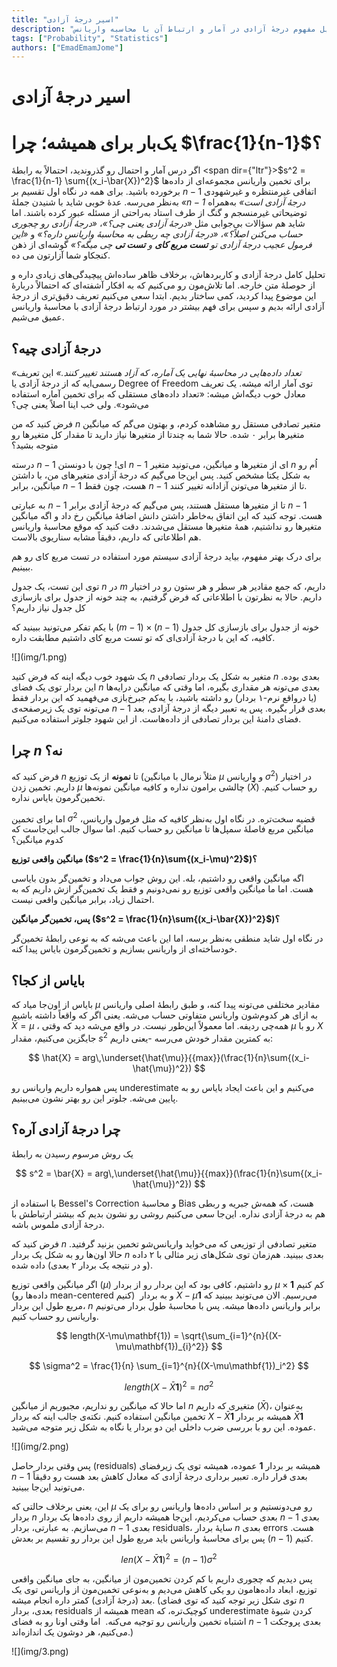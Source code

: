 ```yaml
---
title: "اسیر درجهٔ آزادی"
description: "تحلیل مفهوم درجهٔ آزادی در آمار و ارتباط آن با محاسبه واریانس."
tags: ["Probability", "Statistics"]
authors: ["EmadEmamJome"]
---
```


# اسیر درجهٔ آزادی
# یک‌بار برای همیشه؛ چرا $\frac{1}{n-1}$؟

اگر درس آمار و احتمال رو گذروندید، احتمالاً به رابطۀ
<span dir={"ltr"}>$s^2 = \frac{1}{n-1} \sum{(x_i-\bar{X})^2}$</span>
برای تخمین واریانس مجموعه‌ای از داده‌ها برخورده باشید. برای همه در نگاه اول تقسیم بر $n-1$ اتفاقی غیرمنتظره و غیرشهودی به‌نظر می‌رسه. عدۀ خوبی شاید با شنیدن جملۀ *«$n-1$ درجۀ آزادی است»* به‌همراه توضیحاتی غیر‌منسجم و گنگ از طرف استاد به‌راحتی از مسئله عبور  کرده باشند. اما شاید هم سؤالات بی‌جوابی مثل *«درجۀ آزادی یعنی چی؟»*، *«درجۀ آزادی رو چجوری حساب می‌کنن اصلاً؟»*، *«درجۀ آزادی چه ربطی به محاسبۀ واریانس داره؟»* و *«این فرمول عجیب درجۀ آزادی تو 
<Tooltip tip="Chi-Square test"><span>**تست مربع کای**</span></Tooltip>
و
<Tooltip tip="T test"><span>**تست تی**</span></Tooltip>
چی میگه؟»* گوشه‌ای از ذهن کنجکاو شما آزارتون می ده.

تحلیل کامل درجۀ آزادی و کاربردهاش، بر‌خلاف ظاهر ساده‌اش پیچیدگی‌های زیادی داره و از حوصلۀ متن خارجه. اما تلاش‌مون رو می‌کنیم که به افکار آشفته‌‌ای که احتمالاً دربارۀ این موضوع پیدا کردید، کمی ساختار بدیم. ابتدا سعی می‌کنیم تعریف دقیق‌تری از درجۀ آزادی ارائه بدیم و سپس برای فهم بیشتر در مورد ارتباط درجۀ آزادی با محاسبۀ واریانس عمیق می‌شیم.

## درجهٔ آزادی چیه؟

*«تعداد داده‌هایی در محاسبۀ نهایی یک آماره، که آزاد هستند تغییر کنند.»*
این تعریف رسمی‌ایه که از درجۀ آزادی یا Degree of Freedom توی آمار ارائه میشه. یک تعریف معادل خوب دیگه‌اش میشه: «تعداد داده‌های مستقلی که برای تخمین آماره استفاده می‌شود». ولی خب اینا اصلاً یعنی چی؟

فرض کنید که من $n$ متغیر‌ تصادفی مستقل رو مشاهده کردم، و بهتون می‌گم که میانگین متغیر‌ها برابر ۰ شده. حالا شما به چندتا از متغیر‌ها نیاز دارید 
تا مقدار کل متغیر‌ها رو متوجه بشید؟

درسته $n-1$ ای! چون با دونستن $n-1$ ای از متغیر‌ها و میانگین، می‌تونید متغیر $n$ اُم رو به شکل یکتا مشخص کنید. پس این‌جا می‌گیم که درجۀ آزادی متغیر‌های من، با داشتن میانگین، برابر $n-1$ هست، چون فقط $n-1$ تا از متغیر‌ها می‌تونن آزادانه تغییر کنند.

به عبارتی $n-1$ تا از متغیرها مستقل هستند، پس می‌گیم که درجۀ آزادی برابر $n-1$ هست. توجه کنید که این اتفاق به‌خاطر داشتن دانش اضافۀ میانگین رخ داد و اگه میانگین متغیر‌ها رو نداشتیم، همۀ متغیر‌ها مستقل می‌شدند. دقت کنید که موقع محاسبۀ واریانس هم اطلاعاتی که داریم، دقیقاً مشابه سناریوی بالاست. 

برای درک بهتر مفهوم، بیاید درجۀ آزادی سیستم مورد استفاده در تست مربع کای رو هم ببینیم.

توی این تست، یک جدول $n$ در $m$ داریم، که جمع مقادیر هر سطر و هر ستون رو در اختیار داریم. حالا به نظرتون با اطلاعاتی که فرض گرفتیم، به چند خونه از جدول برای بازسازی کل جدول نیاز داریم؟ 

با یکم تفکر می‌تونید ببینید که 
$(m-1)\times(n-1)$
خونه از جدول برای بازسازی کل جدول کافیه، که این با درجۀ آزادی‌ای که تو تست مربع کای داشتیم مطابقت داره.

<div style={{textAlign: 'center'}}>
    ![](img/1.png)
</div>

یک شهود خوب دیگه اینه که فرض کنید $n$ متغیر به شکل یک بردار تصادفی $n$ بعدی بوده. این بردار توی یک فضای $n$ بعدی می‌تونه هر مقداری بگیره، اما وقتی که میانگین درایه‌ها (یا درواقع نرم-۱ بردار) رو داشته باشید، با یه‌کم جبرخ‌بازی می‌فهمید که این بردار فقط می‌تونه توی یک زیرصفحه‌‌ی $n-1$ بعدی قرار بگیره. پس یه تعبیر دیگه از درجۀ آزادی، بعد فضای دامنۀ این بردار تصادفی از داده‌هاست. از این شهود جلوتر استفاده می‌کنیم.

##  چرا $n$ نه؟

فرض کنید که $n$ تا 
<Tooltip tip="Sample"><span>**نمونه**</span></Tooltip>
از یک توزیع (مثلاً نرمال با میانگین $\mu$ و واریانس $\sigma^2$) در اختیار داریم. تخمین زدن $\mu$ چالشی برامون نداره و کافیه میانگین نمونه‌ها ($\bar{X}$) رو حساب کنیم. تخمین‌گرمون بایاس نداره.

اما برای تخمین $\sigma^2$ قضیه سخت‌تره. در نگاه اول به‌نظر کافیه که مثل فرمول واریانس، میانگین مربع فاصلۀ سمپل‌ها تا میانگین رو حساب کنیم. اما سوال جالب این‌جاست که کدوم میانگین؟

**میانگین واقعی توزیع ($s^2 = \frac{1}{n}\sum{(x_i-\mu)^2}$)؟**

اگه میانگین واقعی رو داشتیم، بله. این روش جواب می‌داد و تخمین‌گر بدون بایاسی هست. اما ما میانگین واقعی توزیع رو نمی‌دونیم و فقط یک تخمین‌گر ازش داریم که به احتمال زیاد، برابر میانگین واقعی نیست.

**پس، تخمین‌گر میانگین ($s^2 = \frac{1}{n}\sum{(x_i-\bar{X})^2}$)؟**

در نگاه اول شاید منطقی به‌نظر برسه، اما این باعث می‌شه که به نوعی رابطۀ تخمین‌گر خودساخته‌ای از واریانس بسازیم و تخمین‌گرمون بایاس پیدا کنه.

## بایاس از کجا؟

بایاس از اون‌جا میاد که $\mu$ مقادیر مختلفی می‌تونه پیدا کنه، و طبق رابطۀ اصلی واریانس به ازای هر کدوم‌شون واریانس متفاوتی حساب می‌شه. یعنی اگر که واقعاً داشته باشیم $\bar{X} = \mu$ ، همه‌چی ردیفه. اما معمولاً این‌طور نیست. در واقع می‌شه دید که وقتی $\mu$ رو با $X$ جایگزین می‌کنیم، مقدار $s^2$ به کمترین مقدار خودش می‌رسه -یعنی داریم:

$$
\hat{X} = arg\,\underset{\hat{\mu}}{{max}}(\frac{1}{n}\sum{(x_i-\hat{\mu})^2})
$$

پس همواره داریم واریانس رو underestimate می‌کنیم و این باعث ایجاد بایاس رو به پایین می‌شه. جلوتر این رو بهتر نشون می‌بینیم.

## چرا درجهٔ آزادی آره؟

یک روش مرسوم رسیدن به رابطهٔ

$$
s^2 = \bar{X} = arg\,\underset{\hat{\mu}}{{max}}(\frac{1}{n}\sum{(x_i-\hat{\mu})^2})
$$

با استفاده از Bessel's Correction و محاسبۀ Bias هست، که همه‌ش جبریه و ربطی هم به درجۀ آزادی نداره. این‌جا سعی می‌کنیم روشی رو نشون بدیم که بیشتر ارتباطش با درجۀ آزادی ملموس باشه.

فرض کنید که $n$ متغیر تصادفی از توزیعی که می‌خواید واریانس‌شو تخمین بزنید گرفتید. حالا اون‌ها رو به شکل یک بردار $n$ بعدی ببینید. هم‌زمان توی شکل‌های زیر مثالی با ۲ داده (و در نتیجه یک بردار ۲ بعدی) داده شده.

اگر میانگین واقعی توزیع ($\mu$) رو داشتیم، کافی بود که این بردار رو از بردار $\mu \times \mathbf{1}$ کم کنیم (داده‌ها رو mean-centered کنیم)  و به بردار $X-\mu\mathbf{1}$ می‌رسیم. الان می‌تونید ببینید که مربع طول این بردار، $n$ برابر واریانس داده‌ها میشه. پس با محاسبهٔ طول بردار می‌تونیم واریانس رو حساب کنیم.

$$
length(X-\mu\mathbf{1}) = \sqrt{\sum_{i=1}^{n}{(X-\mu\mathbf{1})_{i}^2}}
$$

$$
\sigma^2 = \frac{1}{n} \sum_{i=1}^{n}{(X-\mu\mathbf{1})_i^2}
$$

$$
length(X-\bar{X}\mathbf{1})^2 = n\sigma^2
$$

اما حالا که میانگین رو نداریم، مجبوریم از میانگین $n$ متغیری که داریم ($\bar{X}$)، به‌عنوان تخمین میانگین استفاده کنیم. نکته‌ی جالب اینه که بردار $X-\bar{X}\mathbf{1}$ همیشه بر بردار $\bar{X}\mathbf{1}$ عموده. این رو با بررسی ضرب داخلی این دو بردار یا نگاه به شکل زیر متوجه می‌شید. 

<div style={{textAlign: 'center'}}>
    <div style={{}}>![](img/2.png)</div>
</div>

پس وقتی بردار حاصل (residuals) همیشه بر بردار $\mathbf{1}$ عموده، همیشه توی یک زیرفضای $n-1$ بعدی قرار داره. تعبیر برداری درجۀ آزادی که معادل کاهش بعد هست رو دقیقاً می‌تونید این‌جا ببینید.

این، یعنی بر‌خلاف حالتی که $\mu$ رو می‌دونستیم و بر اساس داده‌ها واریانس رو برای یک بردار $n$ بعدی حساب می‌کردیم، این‌جا همیشه داریم از روی داده‌ها یک بردار $n-1$ بعدی می‌سازیم. به عبارتی، بردار $n-1$ بعدی residuals، سایۀ بردار $n$ بعدی errors هست. پس برای محاسبۀ واریانس باید مربع طول این بردار رو تقسیم بر بعدش ($n-1$) کنیم.

$$
len(X-\bar{X}\mathbf{1})^2 = (n-1)\sigma^2
$$

پس دیدیم که چجوری داریم با کم کردن تخمین‌مون از میانگین، به جای میانگین واقعی توزیع، ابعاد داده‌هامون رو یکی کاهش می‌دیم و به‌نوعی تخمین‌مون از واریانس توی یک بعد (درجۀ آزادی) کمتر داره انجام میشه. (توی شکل زیر توجه کنید که توی فضای $n$ بعدی، بردار residuals همیشه از mean کوچیک‌تره، که underestimate کردن شیوۀ اشتباه تخمین واریانس رو توجیه می‌کنه.  اما وقتی اونا رو به فضای $n-1$ بعدی پروجکت می‌کنیم،
هر دوشون یک اندازه‌اند.)

<div style={{textAlign: 'center'}}>
    <div style={{}}>![](img/3.png)</div>
</div>
